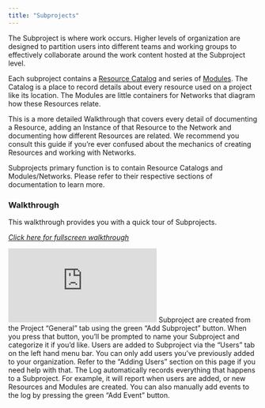 ```yaml
---
title: "Subprojects"
---
```


The Subproject is where work occurs. Higher levels of organization are designed to partition users into different teams and working groups to effectively collaborate around the work content hosted at the Subproject level.

Each subproject contains a [Resource Catalog](https://docs.artemisplatform.com/betaresourcecatalog) and series of [Modules](https://docs.artemisplatform.com/betanetworks). The Catalog is a place to record details about every resource used on a project like its location. The Modules are little containers for Networks that diagram how these Resources relate.

This is a more detailed Walkthrough that covers every detail of documenting a Resource, adding an Instance of that Resource to the Network and documenting how different Resources are related. We recommend you consult this guide if you’re ever confused about the mechanics of creating Resources and working with Networks.

Subprojects primary function is to contain Resource Catalogs and Modules/Networks. Please refer to their respective sections of documentation to learn more.

### Walkthrough
This walkthrough provides you with a quick tour of Subprojects.

*[Click here for fullscreen walkthrough](https://supademo.com/demo/2PROofdxa_It3FhCSu0_8)*
<iframe src="https://supademo.com/embed/2PROofdxa_It3FhCSu0_8" frameborder="0" webkitallowfullscreen="true" mozallowfullscreen="true" allowfullscreen style={{"width":"719px","height":"500px","border":"none"}}></iframe>

<AccordionGroup>
<Accordion title="Creating a Subproject">
Subproject are created from the Project “General” tab using the green “Add Subproject” button. When you press that button, you’ll be prompted to name your Subproject and categorize it if you’d like. 
</Accordion>
  
<Accordion title="Adding Useres to Subprojects">
Users are added to Subproject via the “Users” tab on the left hand menu bar. You can only add users you’ve previously added to your organization. Refer to the “Adding Users” section on this page if you need help with that. 
</Accordion>
 
<Accordion title="Event Log">
The Log automatically records everything that happens to a Subproject. For example, it will report when users are added, or new Resources and Modules are created. You can also manually add events to the log by pressing the green “Add Event” button. 
</Accordion>
</AccordionGroup>
